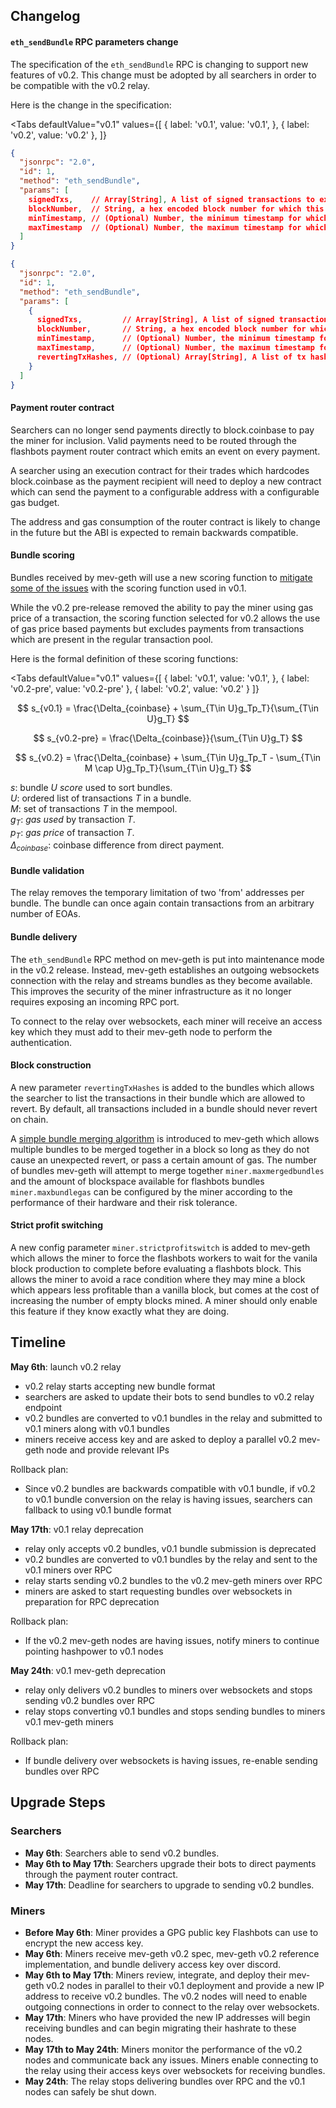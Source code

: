 

## Changelog

#### `eth_sendBundle` RPC parameters change
The specification of the `eth_sendBundle` RPC is changing to support new features of v0.2. This change must be adopted by all searchers in order to be compatible with the v0.2 relay.

Here is the change in the specification:

<Tabs
  defaultValue="v0.1"
  values={[
    { label: 'v0.1', value: 'v0.1', },
    { label: 'v0.2', value: 'v0.2' },
  ]}
>
<TabItem value="v0.1">

```json
{
  "jsonrpc": "2.0",
  "id": 1,
  "method": "eth_sendBundle",
  "params": [
    signedTxs,    // Array[String], A list of signed transactions to execute in an atomic bundle
    blockNumber,  // String, a hex encoded block number for which this bundle is valid on
    minTimestamp, // (Optional) Number, the minimum timestamp for which this bundle is valid, in seconds since the unix epoch
    maxTimestamp  // (Optional) Number, the maximum timestamp for which this bundle is valid, in seconds since the unix epoch
  ]
}
```

</TabItem>
<TabItem value="v0.2">

```json
{
  "jsonrpc": "2.0",
  "id": 1,
  "method": "eth_sendBundle",
  "params": [
    {
      signedTxs,         // Array[String], A list of signed transactions to execute in an atomic bundle
      blockNumber,       // String, a hex encoded block number for which this bundle is valid on
      minTimestamp,      // (Optional) Number, the minimum timestamp for which this bundle is valid, in seconds since the unix epoch
      maxTimestamp,      // (Optional) Number, the maximum timestamp for which this bundle is valid, in seconds since the unix epoch
      revertingTxHashes, // (Optional) Array[String], A list of tx hashes that are allowed to revert 
    }
  ]
}
```

</TabItem>
</Tabs>

#### Payment router contract
Searchers can no longer send payments directly to block.coinbase to pay the miner for inclusion. Valid payments need to be routed through the flashbots payment router contract which emits an event on every payment.

A searcher using an execution contract for their trades which hardcodes block.coinbase as the payment recipient will need to deploy a new contract which can send the payment to a configurable address with a configurable gas budget.

The address and gas consumption of the router contract is likely to change in the future but the ABI is expected to remain backwards compatible.

#### Bundle scoring
Bundles received by mev-geth will use a new scoring function to [mitigate some of the issues](https://hackmd.io/@flashbots/core-v2-proposal#Revamped-auction-pricing) with the scoring function used in v0.1.

While the v0.2 pre-release removed the ability to pay the miner using gas price of a transaction, the scoring function selected for v0.2 allows the use of gas price based payments but excludes payments from transactions which are present in the regular transaction pool.

Here is the formal definition of these scoring functions:

<Tabs
  defaultValue="v0.1"
  values={[
    { label: 'v0.1', value: 'v0.1', },
    { label: 'v0.2-pre', value: 'v0.2-pre' },
    { label: 'v0.2', value: 'v0.2' }
  ]}
>
<TabItem value="v0.1">

$$
s_{v0.1} = \frac{\Delta_{coinbase} + \sum_{T\in U}g_Tp_T}{\sum_{T\in U}g_T}
$$
</TabItem>
<TabItem value="v0.2-pre">

$$
s_{v0.2-pre} = \frac{\Delta_{coinbase}}{\sum_{T\in U}g_T}
$$
</TabItem>
<TabItem value="v0.2">

$$
s_{v0.2} = \frac{\Delta_{coinbase} + \sum_{T\in U}g_Tp_T - \sum_{T\in M \cap U}g_Tp_T}{\sum_{T\in U}g_T}
$$
</TabItem>
</Tabs>

$s$: bundle $U$ _score_ used to sort bundles.  
$U$: ordered list of transactions $T$ in a bundle.  
$M$: set of transactions $T$ in the mempool.  
$g_{T}$: _gas used_ by transaction $T$.  
$p_{T}$: _gas price_ of transaction $T$.  
$\Delta_{coinbase}$: coinbase difference from direct payment.  
  
#### Bundle validation
The relay removes the temporary limitation of two 'from' addresses per bundle. The bundle can once again contain transactions from an arbitrary number of EOAs.

#### Bundle delivery
The `eth_sendBundle` RPC method on mev-geth is put into maintenance mode in the v0.2 release. Instead, mev-geth establishes an outgoing websockets connection with the relay and streams bundles as they become available. This improves the security of the miner infrastructure as it no longer requires exposing an incoming RPC port.

To connect to the relay over websockets, each miner will receive an access key which they must add to their mev-geth node to perform the authentication.

#### Block construction
A new parameter `revertingTxHashes` is added to the bundles which allows the searcher to list the transactions in their bundle which are allowed to revert. By default, all transactions included in a bundle should never revert on chain.

A [simple bundle merging algorithm](https://hackmd.io/@flashbots/core-v2-proposal#Bundle-merging) is introduced to mev-geth which allows multiple bundles to be merged together in a block so long as they do not cause an unexpected revert, or pass a certain amount of gas. The number of bundles mev-geth will attempt to merge together `miner.maxmergedbundles` and the amount of blockspace available for flashbots bundles `miner.maxbundlegas` can be configured by the miner according to the performance of their hardware and their risk tolerance.

#### Strict profit switching
A new config parameter `miner.strictprofitswitch` is added to mev-geth which allows the miner to force the flashbots workers to wait for the vanila block production to complete before evaluating a flashbots block. This allows the miner to avoid a race condition where they may mine a block which appears less profitable than a vanilla block, but comes at the cost of increasing the number of empty blocks mined. A miner should only enable this feature if they know exactly what they are doing.

## Timeline

**May 6th**: launch v0.2 relay
- v0.2 relay starts accepting new bundle format
- searchers are asked to update their bots to send bundles to v0.2 relay endpoint
- v0.2 bundles are converted to v0.1 bundles in the relay and submitted to v0.1 miners along with v0.1 bundles
- miners receive access key and are asked to deploy a parallel v0.2 mev-geth node and provide relevant IPs

Rollback plan:
- Since v0.2 bundles are backwards compatible with v0.1 bundle, if v0.2 to v0.1 bundle conversion on the relay is having issues, searchers can fallback to using v0.1 bundle format

**May 17th**: v0.1 relay deprecation
- relay only accepts v0.2 bundles, v0.1 bundle submission is deprecated
- v0.2 bundles are converted to v0.1 bundles by the relay and sent to the v0.1 miners over RPC
- relay starts sending v0.2 bundles to the v0.2 mev-geth miners over RPC
- miners are asked to start requesting bundles over websockets in preparation for RPC deprecation

Rollback plan:
- If the v0.2 mev-geth nodes are having issues, notify miners to continue pointing hashpower to v0.1 nodes

**May 24th**: v0.1 mev-geth deprecation
- relay only delivers v0.2 bundles to miners over websockets and stops sending v0.2 bundles over RPC
- relay stops converting v0.1 bundles and stops sending bundles to miners v0.1 mev-geth miners

Rollback plan:
- If bundle delivery over websockets is having issues, re-enable sending bundles over RPC

## Upgrade Steps

### Searchers
- **May 6th**: Searchers able to send v0.2 bundles.
- **May 6th to May 17th**: Searchers upgrade their bots to direct payments through the payment router contract.
- **May 17th**: Deadline for searchers to upgrade to sending v0.2 bundles.

### Miners
- **Before May 6th**: Miner provides a GPG public key Flashbots can use to encrypt the new access key.
- **May 6th**: Miners receive mev-geth v0.2 spec, mev-geth v0.2 reference implementation, and bundle delivery access key over discord.
- **May 6th to May 17th**: Miners review, integrate, and deploy their mev-geth v0.2 nodes in parallel to their v0.1 deployment and provide a new IP address to receive v0.2 bundles. The v0.2 nodes will need to enable outgoing connections in order to connect to the relay over websockets.
- **May 17th**: Miners who have provided the new IP addresses will begin receiving bundles and can begin migrating their hashrate to these nodes.
- **May 17th to May 24th**: Miners monitor the performance of the v0.2 nodes and communicate back any issues. Miners enable connecting to the relay using their access keys over websockets for receiving bundles.
- **May 24th**: The relay stops delivering bundles over RPC and the v0.1 nodes can safely be shut down.